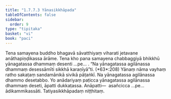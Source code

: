```yaml
---
title: "1.7.7.3 Yānasikkhāpada"
tableOfContents: false
sidebar:
  order: 9
type: "tipitaka"
basket: "vi"
book: "paci"
---
```



<DynamicBreadcrumb />

<Division number="640" book="paci" bookNo="2" page="265">

<Paragraph number="2012" book="paci">
Tena samayena buddho bhagavā sāvatthiyaṃ viharati jetavane anāthapiṇḍikassa ārāme. Tena kho pana samayena chabbaggiyā bhikkhū yānagatassa dhammaṃ desenti …pe… .
</Paragraph>

<Paragraph number="2013" book="paci">
<Emphasis>“Na yānagatassa agilānassa dhammaṃ desessāmīti sikkhā karaṇīyā”</Emphasis>ti. (*63*:<Emphasis>208</Emphasis>)
</Paragraph>

<Paragraph number="2014" book="paci">
<Emphasis>Yānaṃ</Emphasis> nāma vayhaṃ ratho sakaṭaṃ sandamānikā sivikā pāṭaṅkī.
</Paragraph>

<Paragraph number="2015" book="paci">
Na yānagatassa agilānassa dhammo desetabbo. Yo anādariyaṃ paṭicca yānagatassa agilānassa dhammaṃ deseti, āpatti dukkaṭassa.
</Paragraph>

<Paragraph number="2016" book="paci">
Anāpatti—  asañcicca …pe…  ādikammikassāti.

</Paragraph>
</Division>

<Paragraph number="2017" type="center" book="paci">
Tatiyasikkhāpadaṃ niṭṭhitaṃ.
</Paragraph>